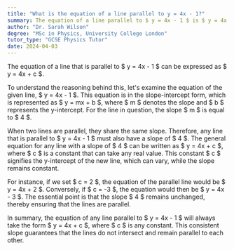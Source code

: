```yaml
---
title: "What is the equation of a line parallel to y = 4x - 1?"
summary: The equation of a line parallel to $ y = 4x - 1 $ is $ y = 4x + c $.
author: "Dr. Sarah Wilson"
degree: "MSc in Physics, University College London"
tutor_type: "GCSE Physics Tutor"
date: 2024-04-03
---
```


The equation of a line that is parallel to $ y = 4x - 1 $ can be expressed as $ y = 4x + c $.

To understand the reasoning behind this, let's examine the equation of the given line, $ y = 4x - 1 $. This equation is in the slope-intercept form, which is represented as $ y = mx + b $, where $ m $ denotes the slope and $ b $ represents the y-intercept. For the line in question, the slope $ m $ is equal to $ 4 $.

When two lines are parallel, they share the same slope. Therefore, any line that is parallel to $ y = 4x - 1 $ must also have a slope of $ 4 $. The general equation for any line with a slope of $ 4 $ can be written as $ y = 4x + c $, where $ c $ is a constant that can take any real value. This constant $ c $ signifies the y-intercept of the new line, which can vary, while the slope remains constant.

For instance, if we set $ c = 2 $, the equation of the parallel line would be $ y = 4x + 2 $. Conversely, if $ c = -3 $, the equation would then be $ y = 4x - 3 $. The essential point is that the slope $ 4 $ remains unchanged, thereby ensuring that the lines are parallel.

In summary, the equation of any line parallel to $ y = 4x - 1 $ will always take the form $ y = 4x + c $, where $ c $ is any constant. This consistent slope guarantees that the lines do not intersect and remain parallel to each other.
    